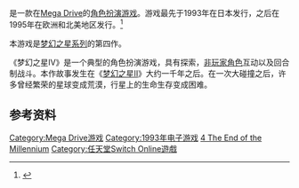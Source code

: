 {{refimprove|time=2015-06-24T05:06:14+00:00}}
{{NoteTA
| G1=Games
| G2 = Sega
}}

{{vgname|梦幻之星IV 千年纪的终结|ja=ファンタシースター 千年紀の終りに|en=Phantasy Star IV: The End of the Millennium}}是一款在[[Mega_Drive|Mega Drive]]的[[角色扮演游戏|角色扮演游戏]]。游戏最先于1993年在日本发行，之后在1995年在欧洲和北美地区发行。<ref name="gamefaqs">{{cite web| url = http://www.gamefaqs.com/genesis/563334-phantasy-star-iv/data| title = Release information| publisher = [[GameFAQs|GameFAQs]]| date = | accessdate = 2015-06-13| archive-date = 2015-06-24| archive-url = https://web.archive.org/web/20150624074107/http://www.gamefaqs.com/genesis/563334-phantasy-star-iv/data| dead-url = no}}</ref>

本游戏是[[梦幻之星系列|梦幻之星系列]]的第四作。

《梦幻之星IV》是一个典型的角色扮演游戏，具有探索，[[非玩家角色|非玩家角色]]互动以及回合制战斗。本作故事发生在《[[梦幻之星II|梦幻之星II]]》大约一千年之后。在一次大碰撞之后，许多曾经繁荣的星球变成荒漠，行星上的生命生存变成困难。

== 参考资料 ==

{{Reflist}}

{{梦幻之星系列}}

{{DEFAULTSORT:Phantasy Star 4, The End of the Millennium}}
[[Category:Mega_Drive游戏|Category:Mega Drive游戏]]
[[Category:1993年电子游戏|Category:1993年电子游戏]]
[[Category:梦幻之星系列电子游戏|4 The End of the Millennium]]
[[Category:任天堂Switch_Online遊戲|Category:任天堂Switch Online遊戲]]

{{rpg-videogame-stub}}
{{Sega-stub}}